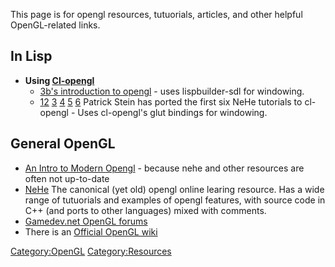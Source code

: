 This page is for opengl resources, tutuorials, articles, and other helpful OpenGL-related links.

== In Lisp == 

*'''Using [[Cl-opengl]]'''
** [http://3bb.cc/tutorials/cl-opengl/index.html 3b's introduction to opengl] - uses lispbuilder-sdl for windowing.
** [http://nklein.com/2010/06/nehe-tutorials-for-cl-opengl/ 1][http://nklein.com/2010/06/nehe-tutorial-02-drawing-triangles-and-quadrilaterals/ 2] [http://nklein.com/2010/06/nehe-tutorial-03-color/ 3] [http://nklein.com/2010/06/nehe-tutorial-04-rotation/ 4] [http://nklein.com/2010/06/nehe-tutorial-05-solids/ 5] [http://nklein.com/2010/06/nehe-tutorial-06-textured-solids/ 6] Patrick Stein has ported the first six NeHe tutorials to cl-opengl - Uses cl-opengl's glut bindings for windowing.

== General OpenGL == 

* [http://duriansoftware.com/joe/An-intro-to-modern-OpenGL.-Table-of-Contents.html An Intro to Modern Opengl] - because nehe and other resources are often not up-to-date
* [http://nehe.gamedev.net/ NeHe] The canonical (yet old) opengl online learing resource. Has a wide range of tutuorials and examples of opengl features, with source code in C++ (and ports to other languages) mixed with comments.
* [http://www.gamedev.net/community/forums/forum.asp?forum_id=25 Gamedev.net OpenGL forums]
* There is an [http://www.opengl.org/wiki/Main_Page Official OpenGL wiki]

[[Category:OpenGL]]
[[Category:Resources]]